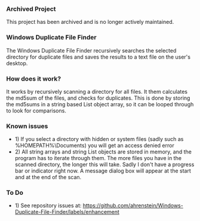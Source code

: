 === Archived Project ===
This project has been archived and is no longer actively maintained.

=== Windows Duplicate File Finder ===
The Windows Duplicate File Finder recursively searches the selected directory for duplicate files and saves the results to a text file on the user's desktop.

=== How does it work? ===
It works by recursively scanning a directory for all files. It them calculates the md5sum of the files, and checks for duplicates. This is done by storing the md5sums in a string based List object array, so it can be looped through to look for comparisons.

=== Known issues ===
*1) If you select a directory with hidden or system files (sadly such as %HOMEPATH%\Documents) you will get an access denied error
*2) All string arrays and string List objects are stored in memory, and the program has to iterate through them. The more files you have in the scanned directory, the longer this will take. Sadly I don't have a progress bar or indicator right now. A message dialog box will appear at the start and at the end of the scan.

=== To Do ===
*1) See repository issues at: https://github.com/ahrenstein/Windows-Duplicate-File-Finder/labels/enhancement
